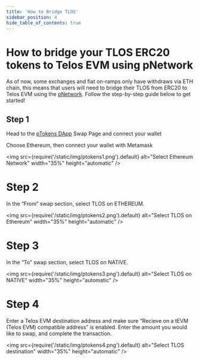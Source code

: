 ---
title: 'How to Bridge TLOS'
sidebar_position: 4
hide_table_of_contents: true
---

# How to bridge your TLOS ERC20 tokens to Telos EVM using pNetwork

As of now, some exchanges and fiat on-ramps only have withdraws via ETH chain, this means that users will need to bridge their TLOS from ERC20 to Telos EVM using the [pNetwork](https://dapp.ptokens.io/#/swap). Follow the step-by-step guide below to get started!

## Step 1

Head to the [pTokens DApp](https://dapp.ptokens.io/#/swap) Swap Page and connect your wallet

Choose Ethereum, then connect your wallet with Metamask

<img
    src={require('/static/img/ptokens1.png').default}
    alt="Select Ethereum Network"
    width="35%"
    height="automatic"
/>

# Step 2

In the “From” swap section, select TLOS on ETHEREUM.

<img
    src={require('/static/img/ptokens2.png').default}
    alt="Select TLOS on Ethereum"
    width="35%"
    height="automatic"
/>

# Step 3

In the “To” swap section, select TLOS on NATIVE.

<img
    src={require('/static/img/ptokens3.png').default}
    alt="Select TLOS on NATIVE"
    width="35%"
    height="automatic"
/>

# Step 4 

Enter a Telos EVM destination address and make sure “Recieve on a tEVM (Telos EVM) compatible address” is enabled. Enter the amount you would like to swap, and complete the transaction.

<img
    src={require('/static/img/ptokens4.png').default}
    alt="Select TLOS destination"
    width="35%"
    height="automatic"
/>
